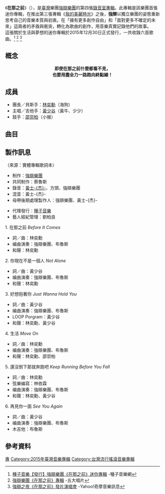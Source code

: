 {{Album infobox 
|Name   = 在那之前<br>''Before It Comes''
|Type   = 專輯
|Artist = [[強辯樂團|強辯樂團]]
|Cover  = Champion_Album_Before_It_Comes.jpg
|Released   = 2015年12月30日
|Recorded   = 
|Genre      = [[華語流行音樂|華語流行音樂]]
|Length     = 23:24
|Label      = 轉轉轉工作室（製作）<br>[[種子音樂|種子音樂]]（代理發行）
|Producer   = [[強辯樂團|強辯樂團]]
|Last album = [[我的美麗時光|我的美麗時光]]<br>（2014年）
|This album = '''在那之前'''<br>（2015年）
|Next album = -
}}

《'''在那之前'''》（{{lang-en|''Before It Comes''}}），是[[臺灣|臺灣]]樂團[[強辯樂團|強辯樂團]]的第四張[[錄音室專輯|錄音室專輯]]。此專輯是該樂團首張迷你專輯，在推出第三張專輯《[[我的美麗時光|我的美麗時光]]》之後，'''強辯'''以獨立樂團的姿態重新思考自己的音樂本質與初衷。在「擁有更多創作自由」和「面對更多不確定的未來」這兩者的矛盾與衝突，轉化為歌曲的創作，用音樂真實記錄他們的故事。
<br>這張關於生活與夢想的迷你專輯於2015年12月30日正式發行，一共收錄六首歌曲。<ref>[http://www.seedmusic.com.tw/hotnews/Detail.aspx?id=11869 種子音樂【發行】強辯樂團《在那之前》迷你專輯] {{Wayback|url=http://www.seedmusic.com.tw/hotnews/Detail.aspx?id=11869 |date=20160325162514 }} -種子音樂網</ref> <ref>[https://www.5music.com.tw/CDList-C.asp?cdno=436495678948 強辯樂團《在那之前》專輯] {{Wayback|url=https://www.5music.com.tw/CDList-C.asp?cdno=436495678948 |date=20170324173946 }} -五大唱片</ref> <ref>[https://tw.news.yahoo.com/%E5%BC%B7%E8%BE%AF%E6%A8%82%E5%9C%98%E9%96%8B%E5%B9%B4%E5%97%A8%E5%94%B1-%E4%B8%89%E4%BB%A3%E5%90%8C%E5%A0%82%E7%AC%91%E6%B7%9A%E6%8F%9A-032512026.html 強辯之夜《在那之前》發片演唱會] {{Wayback|url=https://tw.news.yahoo.com/%E5%BC%B7%E8%BE%AF%E6%A8%82%E5%9C%98%E9%96%8B%E5%B9%B4%E5%97%A8%E5%94%B1-%E4%B8%89%E4%BB%A3%E5%90%8C%E5%A0%82%E7%AC%91%E6%B7%9A%E6%8F%9A-032512026.html |date=20160918111146 }} -Yahoo!奇摩音樂訊息</ref>

== 概念 ==
<center>
'''即使在那之前什麼都看不見，'''<br>
'''也要用盡全力一路跑向終點線！'''
</center>

== 成員 ==
*團長／貝斯手：[[林奕勳|林奕勳]]（海狗）
*主唱／吉他手：[[黃少谷_(藝人)|黃少谷]]（黃牛、少少）
*鼓手：[[邵崇柏|邵崇柏]]（小猴）

== 曲目 ==
{{Tracklist
|title1 =在那之前 <br>''Before It Comes''
|music1 =林奕勳
|lyrics1=林奕勳
|length1=3:45
|longnote1= 
|title2 =你現在不是一個人 <br>''Not Alone''
|music2 =黃少谷
|lyrics2=黃少谷
|length2=3:20
|longnote2=手機遊戲一統三國代言主題曲
|title3 =好想抱著你 <br>''Just Wanna Hold You''
|music3 =黃少谷
|lyrics3=黃少谷
|length3=4:05
|longnote3=
|title4 =生活 <ref>{{youtube|FCcm5FRpf_g|強辯樂團【生活 ''Move On''】}} -強辯樂團官方頻道</ref><br>''Move On''
|music4 =林奕勳
|lyrics4=林奕勳
|length4=3:34
|longnote4=
|title5 =還沒倒下那就奔跑吧 <br>''Keep Running Before You Fall''
|music5 =林奕勳
|lyrics5=林奕勳
|length5=2:57
|longnote5=
|title6 =再見你一面 <br>''See You Again''
|music6 =黃少谷
|lyrics6=黃少谷
|length6=5:45
|longnote6= 
}}

==製作訊息==
（來源：實體專輯歌詞本）
{{col-begin}}
{{col-2}}
*制作：[[強辯樂團|強辯樂團]]
*共同制作：蔡魯斯
*錄音：[[黄士杰_(音樂人)|黃士-{杰}-]]、方頭、強辯樂團
*混音：黃士-{杰}-
*母帶後期處理製作人：強辯樂團、黃士-{杰}-
{{col-2}}
*代理發行：[[種子音樂|種子音樂]]
*藝人經紀管理：劉柏良
{{col-end}}
{{col-begin}}
{{col-2}}
;1. 在那之前 ''Before It Comes''
*詞／曲：林奕勳
*编曲演奏：強辯樂團、布魯斯
*和聲：林奕勳
;2. 你現在不是一個人 ''Not Alone''
*詞／曲：黃少谷
*编曲演奏：強辯樂團、布魯斯
*和聲：林奕勳
;3. 好想抱著你 ''Just Wanna Hold You''
*詞／曲：黃少谷
*编曲演奏：強辯樂團、布魯斯
*LOOP Porgram：黃少谷
*和聲：林奕勳、黃少谷
{{col-2}}
;4. 生活 ''Move On''
*詞／曲：林奕勳
*编曲演奏：強辯樂團、布魯斯
*和聲：林奕勳、邵崇柏
;5. 還沒倒下那就奔跑吧 ''Keep Running Before You Fall''
*詞／曲：林奕勳
*弦樂编寫：林依霖
*编曲演奏：強辯樂團、布魯斯
*和聲：林奕勳、黃少谷
;6. 再見你一面 ''See You Again''
*詞／曲：黃少谷
*编曲演奏：強辯樂團、布魯斯
*木吉他：布魯斯
{{col-end}}

==參考資料== 
{{Reflist}}


{{強辯樂團}}
[[Category:強辯樂團|專]]
[[Category:2015年臺灣音樂專輯|Category:2015年臺灣音樂專輯]]
[[Category:台灣流行搖滾音樂專輯|Category:台灣流行搖滾音樂專輯]]